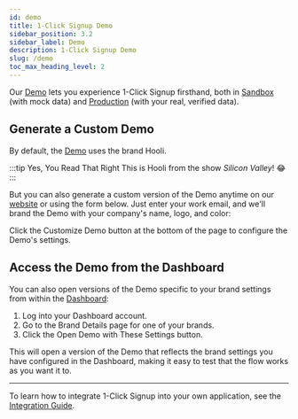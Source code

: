 ```yaml
---
id: demo
title: 1-Click Signup Demo
sidebar_position: 3.2
sidebar_label: Demo
description: 1-Click Signup Demo
slug: /demo
toc_max_heading_level: 2
---
```



<MigrationAdmonition/>

Our [Demo](https://1-click.demo.verified.inc) lets you experience 1-Click Signup firsthand, both in [Sandbox](./environments#sandbox) (with mock data) and [Production](./environments#production) (with your real, verified data).

## Generate a Custom Demo

By default, the [Demo](https://1-click.demo.verified.inc) uses the brand Hooli. 

:::tip Yes, You Read That Right
This is Hooli from the show _Silicon Valley_! 😂
:::

But you can also generate a custom version of the Demo anytime on our [website](https://verified.inc/) or using the form below. Just enter your work email, and we'll brand the Demo with your company's name, logo, and color:

<DemoEmailForm />

<WorkEmailAdmonition />

Click the Customize Demo button at the bottom of the page to configure the Demo's settings.

## Access the Demo from the Dashboard

You can also open versions of the Demo specific to your brand settings from within the [Dashboard](https://dashboard.verified.inc):
1. Log into your Dashboard account.
2. Go to the Brand Details page for one of your brands.
3. Click the Open Demo with These Settings button. 

This will open a version of the Demo that reflects the brand settings you have configured in the Dashboard, making it easy to test that the flow works as you want it to.

---

To learn how to integrate 1-Click Signup into your own application, see the [Integration Guide](./integration-guide).
